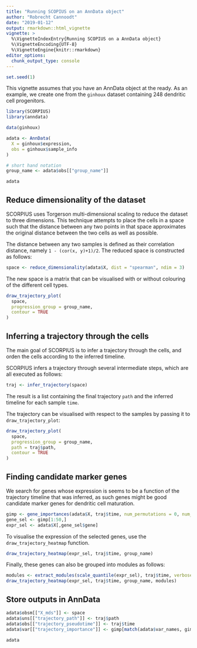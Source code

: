```yaml
---
title: "Running SCOPIUS on an AnnData object"
author: "Robrecht Cannoodt"
date: "2019-01-12"
output: rmarkdown::html_vignette
vignette: >
  %\VignetteIndexEntry{Running SCOPIUS on a AnnData object}
  %\VignetteEncoding{UTF-8}
  %\VignetteEngine{knitr::rmarkdown}
editor_options: 
  chunk_output_type: console
---
```


<!-- github markdown built using 
rmarkdown::render("vignettes/anndata.Rmd")
rmarkdown::render("vignettes/anndata.Rmd", output_format = "github_document")
-->

```r
set.seed(1)
```

This vignette assumes that you have an AnnData object at the ready. As an example, we create one from the `ginhoux` dataset containing 248 dendritic cell progenitors.

```r
library(SCORPIUS)
library(anndata)

data(ginhoux)

adata <- AnnData(
  X = ginhoux$expression, 
  obs = ginhoux$sample_info
)

# short hand notation
group_name <- adata$obs[["group_name"]]

adata
```

## Reduce dimensionality of the dataset
SCORPIUS uses Torgerson multi-dimensional scaling to reduce the dataset to three dimensions.
This technique attempts to place the cells in a space such that the distance between any
two points in that space approximates the original distance between the two cells as well as possible.

The distance between any two samples is defined as their correlation distance, namely `1 - (cor(x, y)+1)/2`.
The reduced space is constructed as follows:
```r
space <- reduce_dimensionality(adata$X, dist = "spearman", ndim = 3)
```

The new space is a matrix that can be visualised with or without colouring of the
different cell types.
```r
draw_trajectory_plot(
  space,
  progression_group = group_name, 
  contour = TRUE
)
```


## Inferring a trajectory through the cells
The main goal of SCORPIUS is to infer a trajectory through the cells, and orden the cells according to the inferred timeline.

SCORPIUS infers a trajectory through several intermediate steps, which are all executed as follows:
```r
traj <- infer_trajectory(space)
```


The result is a list containing the final trajectory `path` and the inferred timeline for each sample `time`.

The trajectory can be visualised with respect to the samples by passing it to `draw_trajectory_plot`:
```r
draw_trajectory_plot(
  space, 
  progression_group = group_name,
  path = traj$path,
  contour = TRUE
)
```


## Finding candidate marker genes
We search for genes whose expression is seems to be a function of the trajectory timeline that was inferred, 
as such genes might be good candidate marker genes for dendritic cell maturation.

```r
gimp <- gene_importances(adata$X, traj$time, num_permutations = 0, num_threads = 8)
gene_sel <- gimp[1:50,]
expr_sel <- adata$X[,gene_sel$gene]
```

To visualise the expression of the selected genes, use the `draw_trajectory_heatmap` function.
```r
draw_trajectory_heatmap(expr_sel, traj$time, group_name)
```

Finally, these genes can also be grouped into modules as follows: 
```r
modules <- extract_modules(scale_quantile(expr_sel), traj$time, verbose = FALSE)
draw_trajectory_heatmap(expr_sel, traj$time, group_name, modules)
```

## Store outputs in AnnData

```r
adata$obsm[["X_mds"]] <- space
adata$uns[["trajectory_path"]] <- traj$path
adata$obs[["trajectory_pseudotime"]] <- traj$time
adata$var[["trajectory_importance"]] <- gimp[match(adata$var_names, gimp$gene), ]$importance

adata
```
